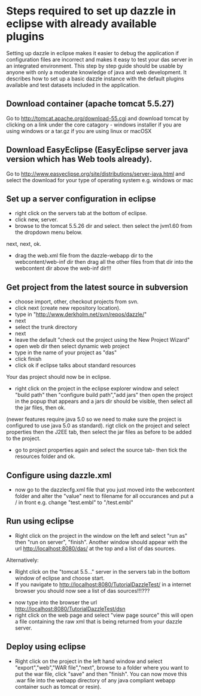 =Steps required to set up dazzle in eclipse with already available plugins=

Setting up dazzle in eclipse makes it easier to debug the application if configuration files are incorrect and makes it easy to test your das server in an integrated environment. This step by step guide should be usable by anyone with only a moderate knowledge of java and web development. It describes how to set up a basic dazzle instance with the default plugins available and test datasets included in the application.

==Download container (apache tomcat 5.5.27)==
Go to http://tomcat.apache.org/download-55.cgi and download tomcat by clicking on a link under the core catagory - windows installer if you are using windows or a tar.gz if you are using linux or macOSX

==Download EasyEclipse (EasyEclipse server java version which has Web tools already).==
Go to http://www.easyeclipse.org/site/distributions/server-java.html and select the download for your type of operating system e.g. windows or mac

==Set up a server configuration in eclipse==
*right click on the servers tab at the bottom of eclipse.
*click new, server.
*browse to the tomcat 5.5.26 dir and select. then select the jvm1.60 from the dropdown menu below.
next, next, ok.
*drag the web.xml file from the dazzle-webapp dir to the webcontent/web-inf dir then drag all the other files from that dir into the webcontent dir above the web-inf dir!!!

==Get project from the latest source in subversion==
*choose import, other, checkout projects from svn.
*click next (create new repository location).
*type in "http://www.derkholm.net/svn/repos/dazzle/"
*next
*select the trunk directory
*next
*leave the default "check out the project using the New Project Wizard"
*open web dir then select dynamic web project
*type in the name of your project as "das"
*click finish
*click ok if eclipse talks about standard resources
Your das project should now be in eclipse.
*right click on the project in the eclipse explorer window and select "build path" then "configure build path","add jars" then open the project in the popup that appears and a jars dir should be visible, then select all the jar files, then ok.
(newer features require java 5.0 so we need to make sure the project is configured to use java 5.0 as standard).
rigt click on the project and select properties then the J2EE tab, then select the jar files as before to be added to the project.

*go to project properties again and select the source tab- then tick the resources folder and ok.
==Configure using dazzle.xml==
*now go to the dazzlecfg.xml file that you just moved into the webcontent folder and alter the "value" next to filename for all occurances and put a / in front e.g. change "test.embl" to "/test.embl"
==Run using eclipse==
*Right click on the project in the window on the left and select "run as" then "run on server", "finish". Another window should appear with the url http://localhost:8080/das/ at the top and a list of das sources.
Alternatively:
*Right click on the "tomcat 5.5..." server in the servers tab in the bottom window of eclipse and choose start.
*If you navigate to http://localhost:8080/TutorialDazzleTest/ in a internet browser you should now see a list of das sources!!!???

*now type into the browser the url http://localhost:8080/TutorialDazzleTest/dsn
*right click on the web page and select "view page source" this will open a file containing the raw xml that is being returned from your dazzle server.

==Deploy using eclipse==
*Right click on the project in the left hand window and select "export","web","WAR file","next", browse to a folder where you want to put the war file, click "save" and then "finish". You can now move this .war file into the webapp directory of any java compliant webapp container such as tomcat or resin).